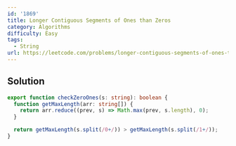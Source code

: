 ```yaml
---
id: '1869'
title: Longer Contiguous Segments of Ones than Zeros
category: Algorithms
difficulty: Easy
tags:
  - String
url: https://leetcode.com/problems/longer-contiguous-segments-of-ones-than-zeros
---
```


## Solution

```typescript showLineNumbers
export function checkZeroOnes(s: string): boolean {
  function getMaxLength(arr: string[]) {
    return arr.reduce((prev, s) => Math.max(prev, s.length), 0);
  }

  return getMaxLength(s.split(/0+/)) > getMaxLength(s.split(/1+/));
}
```
